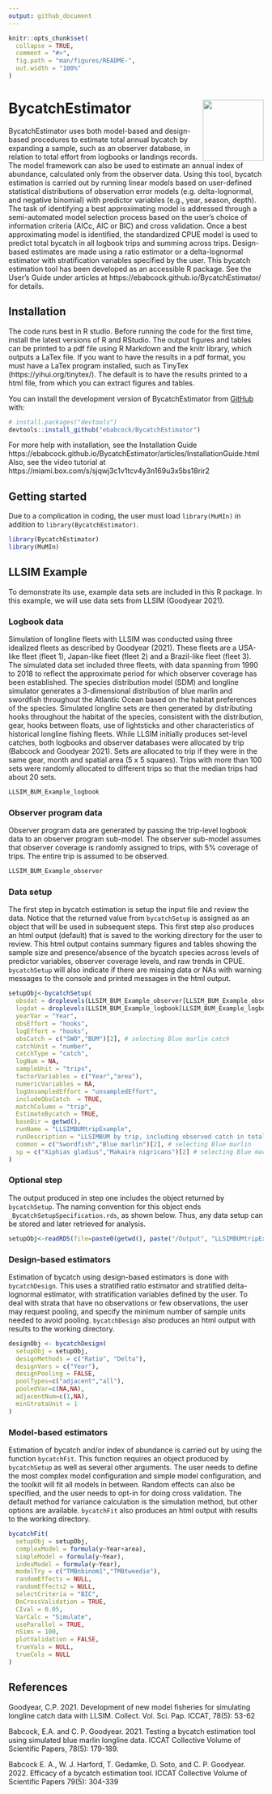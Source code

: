 ```yaml
---
output: github_document
---
```


<!-- README.md is generated from README.Rmd. Please edit that file -->

```r
knitr::opts_chunk$set(
  collapse = TRUE,
  comment = "#>",
  fig.path = "man/figures/README-",
  out.width = "100%"
)
```


# BycatchEstimator <img src="man/figures/imgfile.png" align="right" width="120"/>

<!-- badges: start -->
<!-- badges: end -->

BycatchEstimator uses both model-based and design-based procedures to estimate total annual bycatch by expanding a sample, such as an observer database, in relation to total effort from logbooks or landings records. The model framework can also be used to estimate an annual index of abundance, calculated only from the observer data. Using this tool, bycatch estimation is carried out by running linear models based on user-defined statistical distributions of observation error models (e.g. delta-lognormal, and negative binomial) with predictor variables (e.g., year, season, depth). The task of identifying a best approximating model is addressed through a semi-automated model selection process based on the user’s choice of information criteria (AICc, AIC or BIC) and cross validation. Once a best approximating model is identified, the standardized CPUE model is used to predict total bycatch in all logbook trips and summing across trips. Design-based estimates are made using a ratio estimator or a delta-lognormal estimator with stratification variables specified by the user. This bycatch estimation tool has been developed as an accessible R package. See the User’s Guide under articles at https://ebabcock.github.io/BycatchEstimator/ for details. 

## Installation

The code runs best in R studio. Before running the code for the first time, install the latest versions of R and RStudio. The output figures and tables can be printed to a pdf file using R Markdown and the knitr library, which outputs a LaTex file. If you want to have the results in a pdf format, you must have a LaTex program installed, such as TinyTex (https://yihui.org/tinytex/). The default is to have the results printed to a html file, from which you can extract figures and tables.

You can install the development version of BycatchEstimator from [GitHub](https://github.com/) with:

``` r
# install.packages("devtools")
devtools::install_github("ebabcock/BycatchEstimator")
```
For more help with installation, see the Installation Guide https://ebabcock.github.io/BycatchEstimator/articles/InstallationGuide.html
Also, see the video tutorial at https://miami.box.com/s/sjqwj3c1v1tcv4y3n169u3x5bs18rir2

## Getting started

Due to a complication in coding, the user must load `library(MuMIn)` in addition to `library(BycatchEstimator)`.

```r
library(BycatchEstimator)
library(MuMIn)
```

## LLSIM Example

To demonstrate its use, example data sets are included in this R package. In this example, we will use data sets from LLSIM (Goodyear 2021). 

### Logbook data

Simulation of longline fleets with LLSIM was conducted using three idealized fleets as described by Goodyear (2021). These fleets are a USA-like fleet (fleet 1), Japan-like fleet (fleet 2) and a Brazil-like fleet (fleet 3). The simulated data set included three fleets, with data spanning from 1990 to 2018 to reflect the approximate period for which observer coverage has been established. The species distribution model (SDM) and longline simulator generates a 3-dimensional distribution of blue marlin and swordfish throughout the Atlantic Ocean based on the habitat preferences of the species. Simulated longline sets are then generated by distributing hooks throughout the habitat of the species, consistent with the distribution, gear, hooks between floats, use of lightsticks and other characteristics of historical longline fishing fleets. While LLSIM initially produces set-level catches, both logbooks and observer databases were allocated by trip (Babcock and Goodyear 2021). Sets are allocated to trip if they were in the same gear, month and spatial area (5 x 5 squares). Trips with more than 100 sets were randomly allocated to different trips so that the median trips had about 20 sets.

```r
LLSIM_BUM_Example_logbook
```

### Observer program data

Observer program data are generated by passing the trip-level logbook data to an observer program sub-model. The observer sub-model assumes that observer coverage is randomly assigned to trips, with 5% coverage of trips. The entire trip is assumed to be observed. 

```r
LLSIM_BUM_Example_observer
```

### Data setup

The first step in bycatch estimation is setup the input file and review the data. Notice that the returned value from `bycatchSetup` is assigned as an object that will be used in subsequent steps. This first step also produces an html output (default) that is saved to the working directory for the user to review. This html output contains summary figures and tables showing the sample size and presence/absence of the bycatch species across levels of predictor variables, observer coverage levels, and raw trends in CPUE.  `bycatchSetup` will also indicate if there are missing data or NAs with warning messages to the console and printed messages in the html output.

```r
setupObj<-bycatchSetup(
  obsdat = droplevels(LLSIM_BUM_Example_observer[LLSIM_BUM_Example_observer$Year>2010 &LLSIM_BUM_Example_observer$fleet==2,]),
  logdat = droplevels(LLSIM_BUM_Example_logbook[LLSIM_BUM_Example_logbook$Year>2010 & LLSIM_BUM_Example_logbook$fleet==2,]),
  yearVar = "Year",
  obsEffort = "hooks",
  logEffort = "hooks",
  obsCatch = c("SWO","BUM")[2], # selecting Blue marlin catch
  catchUnit = "number",
  catchType = "catch",
  logNum = NA,
  sampleUnit = "trips",
  factorVariables = c("Year","area"),
  numericVariables = NA,
  logUnsampledEffort = "unsampledEffort",
  includeObsCatch  = TRUE,
  matchColumn = "trip",
  EstimateBycatch = TRUE,
  baseDir = getwd(),
  runName = "LLSIMBUMtripExample",
  runDescription = "LLSIMBUM by trip, including observed catch in totals",
  common = c("Swordfish","Blue marlin")[2], # selecting Blue marlin
  sp = c("Xiphias gladius","Makaira nigricans")[2] # selecting Blue marlin
)
```

### Optional step

The output produced in step one includes the object returned by `bycatchSetup`. The naming convention for this object ends `_BycatchSetupSpecification.rds`, as shown below. Thus, any data setup can be stored and later retrieved for analysis. 

```r
setupObj<-readRDS(file=paste0(getwd(), paste("/Output", "LLSIMBUMtripExample"),"/", Sys.Date(),"_BycatchSetupSpecification.rds"))
```

### Design-based estimators

Estimation of bycatch using design-based estimators is done with `bycatchDesign`. This uses a stratified ratio estimator and stratified delta-lognormal estimator, with stratification variables defined by the user. To deal with strata that have no observations or few observations, the user may request pooling, and specify the minimum number of sample units needed to avoid pooling. `bycatchDesign` also produces an html output with results to the working directory.

```r
designObj <- bycatchDesign(
  setupObj = setupObj,
  designMethods = c("Ratio", "Delta"),
  designVars = c("Year"),
  designPooling = FALSE,
  poolTypes=c("adjacent","all"),
  pooledVar=c(NA,NA),
  adjacentNum=c(1,NA),
  minStrataUnit = 1
)
```

### Model-based estimators

Estimation of bycatch and/or index of abundance is carried out by using the function `bycatchFit`. This function requires an object produced by `bycatchSetup` as well as several other arguments. The user needs to define the most complex model configuration and simple model configuration, and the toolkit will fit all models in between. Random effects can also be specified, and the user needs to opt-in for doing cross validation. The default method for variance calculation is the simulation method, but other options are available. `bycatchFit` also produces an html output with results to the working directory.


```r
bycatchFit(
  setupObj = setupObj,
  complexModel = formula(y~Year+area),
  simpleModel = formula(y~Year),
  indexModel = formula(y~Year),
  modelTry = c("TMBnbinom1","TMBtweedie"),
  randomEffects = NULL,
  randomEffects2 = NULL,
  selectCriteria = "BIC",
  DoCrossValidation = TRUE,
  CIval = 0.05,
  VarCalc = "Simulate",
  useParallel = TRUE,
  nSims = 100,
  plotValidation = FALSE,
  trueVals = NULL,
  trueCols = NULL
)
```

## References

Goodyear, C.P. 2021. Development of new model fisheries for simulating longline catch data with LLSIM. Collect. Vol. Sci. Pap. ICCAT, 78(5): 53-62

Babcock, E.A. and C. P. Goodyear. 2021. Testing a bycatch estimation tool using simulated blue marlin longline data. ICCAT Collective Volume of Scientific Papers, 78(5): 179-189.

Babcock E. A., W. J. Harford, T. Gedamke, D. Soto, and C. P. Goodyear. 2022. Efficacy of a bycatch estimation tool. ICCAT Collective Volume of Scientific Papers 79(5): 304-339

